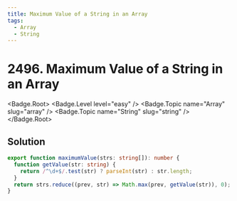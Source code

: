 ```yaml
---
title: Maximum Value of a String in an Array
tags:
  - Array
  - String
---
```


# 2496. Maximum Value of a String in an Array

<Badge.Root>
  <Badge.Level level="easy" />
  <Badge.Topic name="Array" slug="array" />
  <Badge.Topic name="String" slug="string" />
</Badge.Root>

## Solution

```typescript filename="solution.ts" copy
export function maximumValue(strs: string[]): number {
  function getValue(str: string) {
    return /^\d+$/.test(str) ? parseInt(str) : str.length;
  }
  return strs.reduce((prev, str) => Math.max(prev, getValue(str)), 0);
}
```

<ProblemLink
  codingSite="leetcode"
  href="https://leetcode.com/problems/maximum-value-of-a-string-in-an-array"
  title="Maximum Value of a String in an Array"
/>
